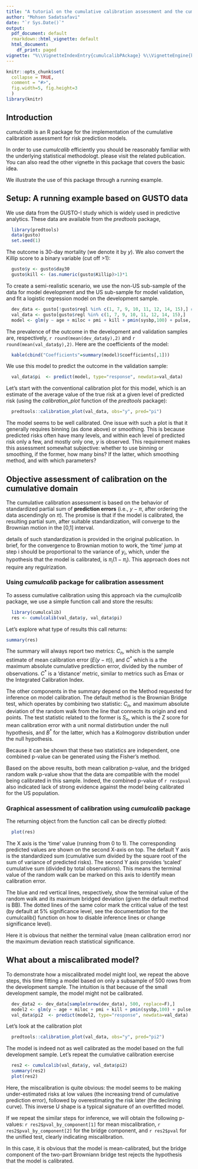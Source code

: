 ```yaml
---
title: "A tutorial on the cumulative calibration assessment and the cumulcalib package"
author: "Mohsen Sadatsafavi"
date: "`r Sys.Date()`"
output:
  pdf_document: default
  rmarkdown::html_vignette: default
  html_document:
    df_print: paged
vignette: "%\\VignetteIndexEntry{cumulcalibPAckage} %\\VignetteEngine{knitr::rmarkdown} %\\VignetteEncoding{UTF-8}\n"
---
```


```r
knitr::opts_chunk$set(
  collapse = TRUE,
  comment = "#>",
  fig.width=5, fig.height=3
  ) 
library(knitr)
```


## Introduction

_cumulcalib_ is an R package for the implementation of the cumulative calibration assessment for risk prediction models. 

In order to use _cumulcalib_ efficiently you should be reasonably familiar with the underlying statistical methodologt. please visit the related publication. You can also read the other vignette in this package that covers the basic idea. 

We illustrate the use of this package through a running example.

## Setup: A running example based on GUSTO data
We use data from the GUSTO-I study which is widely used in predictive analytics. These data are available from the _predtools_ package,


```r
  library(predtools)
  data(gusto)
  set.seed(1)
```

The outcome is 30-day mortality (we denote it by $y$). We also convert the Killip score to a binary variable (cut off >1):

```r
  gusto$y <- gusto$day30
  gusto$kill <- (as.numeric(gusto$Killip)>1)*1
```
  
To create a semi-realistic scenario, we use the non-US sub-sample of the data for model development and the US sub-sample for model validation, and fit a logistic regression model on the development sample.

```r
  dev_data <- gusto[!gusto$regl %in% c(1, 7, 9, 10, 11, 12, 14, 15),] #The regl variable containst location codes
  val_data <- gusto[gusto$regl %in% c(1, 7, 9, 10, 11, 12, 14, 15),]
  model <- glm(y ~ age + miloc + pmi + kill + pmin(sysbp,100) + pulse, data=dev_data, family=binomial(link="logit"))
```

The prevalence of the outcome in the development and validation samples are, respectively, `r round(mean(dev_data$y),2)` and `r round(mean(val_data$y),2)`. Here are the coefficients of the model:

```r
  kable(cbind("Coefficients"=summary(model)$coefficients[,1]))
```

We use this model to predict the outcome in the validation sample:
```r
  val_data$pi  <- predict(model, type="response", newdata=val_data)
```

Let's start with the conventional calibration plot for this model, which is an estimate of the average value of the true risk at a given level of predicted risk (using the _calibration_plot_ function of the _predtools_ package):

```r
  predtools::calibration_plot(val_data, obs="y", pred="pi")
```
The model seems to be well calibrated. One issue with such a plot is that it generally requires binning (as done above) or smoothing. This is because predicted risks often have many levels, and within each level of predicted risk only a few, and mostly only one, $y$ is observed. This requirement makes this assessment somewhat subjective: whether to use binning or smoothing, if the former, how many bins? If the latter, which smoothing method, and with which parameters?


## Objective assessment of calibration on the cumulative domain
The cumulative calibration assessment is based on the behavior of standardized partial sum of **prediction errors** (i.e., $y-\pi$, after ordering the data ascendingly on $\pi$). The promise is that if the model is calibrated, 
the resulting partial sum, after suitable standardization, will converge to the Brownian motion in the [0,1] interval.

details of such standardization is provided in the original publication. In brief, for the convergence to Brownian motion to work, the 'time' jump at step i should be proportional to the variance of $y_i$, which, under the hypothesis that the model is calibrated, is $\pi_i(1-\pi_i)$. This approach does not require any regulrization.

### Using _cumulcalib_ package for calibration assessment
To assess cumulative calibration using this approach via the _cumujlcalib_ package, we use a simple function call and store the results:

```r
  library(cumulcalib)
  res <- cumulcalib(val_data$y, val_data$pi) 
```

Let's explore what type of results this call returns:

```r
summary(res)
```

The summary will always report two metrics: $C_n$, which is the sample estimate of mean calibration error ($E(y-\pi)$), and $C^*$ which is a the maximum absolute cumulative prediction error, divided by the number of observations. $C^*$ is a 'distance' metric, similar to metrics such as Emax or the Integrated Calibration Index.

The other components in the summary depend on the Method requested for inference on model calibration. The default method is the Brownian Bridge test, which operates by combining two statistic: $C_n$, and maximum absolute deviation of the random walk from the line that connects its origin and end points. The test statistic related to the former is $S_n$, which is the Z score for mean calibration error with a unit normal distirbution under the null hypothesis, and $B^*$ for the latter, which has a Kolmogorov distribution under the null hypothesis.

Because it can be shown that these two statistics are independent, one combined p-value can be generated using the Fisher's method.

Based on the above results, both mean calibration p-value, and the bridged random walk p-value show that the data are compatible with the model being calibrated in this sample. Indeed, the combined p-value of `r res$pval` also indicated lack of strong evidence against the model being calibrated for the US population.

### Graphical assessment of calibration using _cumulcalib_ package

The returning object from the function call can be directly plotted:

```r
  plot(res)
```

The X axis is the 'time' value (running from 0 to 1). The corresponding predicted values are shown on the second X-axis on top. The default Y axis is the standardized sum (cumulative sum divided by the square root of the sum of variance of predicted risks). The second Y axis provides 'scaled' cumulative sum (divided by total observations). This means the terminal value of the random walk can be marked on this axis to identify mean calibration error.

The blue and red vertical lines, respectively, show the terminal value of the random walk and its maximum bridged deviation (given the default method is BB). The dotted lines of the same color mark the critical value of the test (by default at 5% significance level, see the documentation for the cumulcalib() function on how to disable inference lines or change significance level).

Here it is obvious that neither the terminal value (mean calibration error) nor the maximum deviation reach statistical significance. 

## What about a miscalibrated model?
To demonstrate how a miscalibrated model might lool, we repeat the above steps, this time fitting a model based on only a subsample of 500 rows from the development sample. The intuition is that because of the small development sample, the model might not be calibrated.

```r
  dev_data2 <- dev_data[sample(nrow(dev_data), 500, replace=F),]
  model2 <- glm(y ~ age + miloc + pmi + kill + pmin(sysbp,100) + pulse, data=dev_data2, family=binomial(link="logit"))
  val_data$pi2  <- predict(model2, type="response", newdata=val_data)
```

Let's look at the calibration plot
```r
  predtools::calibration_plot(val_data, obs="y", pred="pi2")
```

The model is indeed not as well calibrated as the model based on the full development sample. Let's repeat the cumulative calibration exercise
  
```r
  res2 <- cumulcalib(val_data$y, val_data$pi2)
  summary(res2)
  plot(res2)
```

Here, the miscalibration is quite obvious: the model seems to be making under-estimated risks at low values (the increasing trend of cumulative prediction error), followed by overestimating the risk later (the declining curve). This inverse U shape is a typical signature of an overfitted model.

If we repeat the similar steps for inference, we will obtain the following p-values: `r res2$pval_by_component[1]` for mean miscalibration, `r res2$pval_by_component[2]` for the bridge component, and `r res2$pval` for the unified test, clearly indicating miscalibration.

In this case, it is obvious that the model is mean-calibrated, but the bridge component of the two-part Browniann bridge test rejects the hypothesis that the model is calibrated. 
